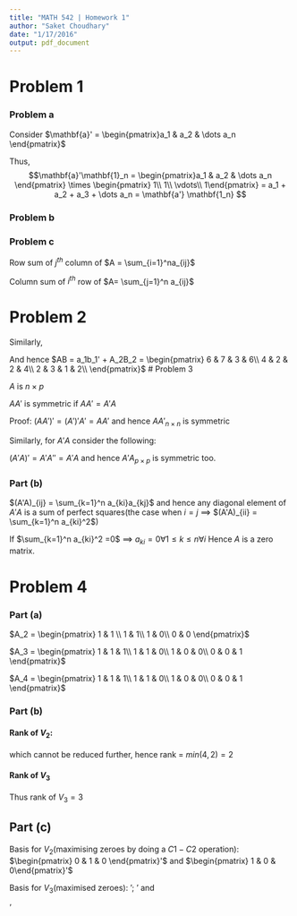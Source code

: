 ```yaml
---
title: "MATH 542 | Homework 1"
author: "Saket Choudhary"
date: "1/17/2016"
output: pdf_document
---
```


# Problem 1


\begin{align*}
\mathbf{1}_n = \begin{pmatrix} 1\\
1\\
\vdots\\
1\\
\end{pmatrix}
\end{align*}


### Problem a
Consider $\mathbf{a}' = \begin{pmatrix}a_1 & a_2 & \dots a_n \end{pmatrix}$

Thus, $$\mathbf{a}'\mathbf{1}_n = \begin{pmatrix}a_1 & a_2 & \dots a_n \end{pmatrix} \times \begin{pmatrix} 1\\
1\\
\vdots\\
1\end{pmatrix} = a_1 + a_2 + a_3 + \dots a_n = \mathbf{a'} \mathbf{1_n}
$$

### Problem b

\begin{align*}
A_n I &=  \begin{pmatrix} a_{11} & a_{12} & \dots & a_{1n} \\
a_{21} & a_{22}  & \dots & a_{2n}\\
\vdots\\
a_{n1} & a_{n2} & \dots  & a_{nn}
\end{pmatrix}  \times \begin{pmatrix} 1 \\
1\\
\vdots
1
\end{pmatrix} = \begin{pmatrix} \sum_{j=1}^n a_{ij}\\
\sum_{j=1}^n a_{2j}\\
\vdots
\sum{j=1}^n a_{nj}
\end{pmatrix}\\
&= \text{Column vector with row sums of }A
\end{align*}

### Problem c
Row sum of $j^{th}$ column of $A = \sum_{i=1}^na_{ij}$

Column sum of $i^{th}$ row of $A= \sum_{j=1}^n a_{ij}$

\begin{align*}
1_n'A &= \begin{pmatrix} 1 & 1 & \dots 1 \end{pmatrix} \times \begin{pmatrix} a_{11} & a_{12} & \dots & a_{1n} \\
a_{21} & a_{22}  & \dots & a_{2n}\\
\vdots\\
a_{n1} & a_{n2} & \dots  & a_{nn}
\end{pmatrix}\\
&= \begin{pmatrix} \sum_{i=1}^n a_{i1} & \sum_{i=1}^n a_{i2} & \sum_{i=1}^n a_{i3}  & \dots \sum_{i=1}^n a_{in} \end{pmatrix}\\
&= \text{Row vector with elements as column sums of A}
\end{align*}

# Problem 2


\begin{align*}
a_1 &= \begin{pmatrix}
2\\
3\\
1
\end{pmatrix}\\
A_2 &= \begin{pmatrix}
1 & 2\\
2 & 0\\
0 & 1\\
\end{pmatrix}\\
b_1' &= \begin{pmatrix}
1 & 1 & 1 & 0
\end{pmatrix}\\
B_2 &= \begin{pmatrix}
2 & 1 & 1 & 2\\
2 & 3 & 1 & 2
\end{pmatrix}
\end{align*}

\begin{align*}
AB &= a_1b_1' + A_2B_2
\end{align*}

\begin{align*}
a_1b_1' &= \begin{pmatrix}
2 &   2 & 2 &   0\\
3 &   3  &  3 &   0\\
1  &  1 &   1 &   0
\end{pmatrix}
\end{align*}

Similarly,
\begin{align*}
A_2B_2 &= \begin{pmatrix}
6 &   7 &   3 &   6\\
4 &   2  &  2  &  4\\
2  &  3   & 1 &   2
\end{pmatrix}
\end{align*}

And hence $AB = a_1b_1' + A_2B_2 = \begin{pmatrix}
6 &   7 &   3 &   6\\
4  &  2  &  2  &  4\\
2  &  3 &   1 &   2\\
\end{pmatrix}$
# Problem 3

$A$ is $n \times p$

$AA'$ is symmetric if $AA' = A'A$

Proof:
$(AA')' = (A')'A' = AA'$ and hence $AA'_{n \times n}$ is symmetric

Similarly, for $A'A$ consider the following:

$(A'A)' = A'A''  = A'A$ and hence $A'A_{p \times p}$ is symmetric too.

### Part (b)

$(A'A)_{ij} = \sum_{k=1}^n a_{ki}a_{kj}$ and hence any diagonal element of $A'A$ is a sum of perfect squares(the case when $i=j$ $\implies$ $(A'A)_{ii} = \sum_{k=1}^n a_{ki}^2$)

If $\sum_{k=1}^n a_{ki}^2 =0$ $\implies$ $a_{ki} =0 \forall 1 \leq k \leq n \forall i$ Hence $A$ is a zero matrix.


# Problem 4

### Part (a)

$A_2 = \begin{pmatrix} 1 & 1 \\
1 & 1\\
1 & 0\\
0 & 0
\end{pmatrix}$

$A_3 = \begin{pmatrix} 1 & 1 & 1\\
1 & 1 & 0\\
1 & 0 & 0\\
0 & 0 & 1
\end{pmatrix}$


$A_4 = \begin{pmatrix} 1 & 1 & 1\\
1 & 1 & 0\\
1 & 0 & 0\\
0 & 0 & 1
\end{pmatrix}$

### Part (b)

#### Rank of $V_2$:

\begin{align*}
V_2 &= \begin{pmatrix} 1 & 1 \\
1 & 1\\
1 & 0\\
0 & 0
\end{pmatrix}\\
&\stackrel{\text{C2-C1}}{\longrightarrow}\begin{pmatrix} 1 & 0 \\
1 & 0\\
1 & -1\\
0 & 0
\end{pmatrix}\\ 
\end{align*}
which cannot be reduced further, hence rank = $min(4,2) = 2$

#### Rank of $V_3$

\begin{align*} A_3 &= \begin{pmatrix} 1 & 1 & 1\\
1 & 1 & 0\\
1 & 0 & 0\\
0 & 0 & 1
\end{pmatrix}\\
&\stackrel{\text{R1-R2}}{\longrightarrow} \begin{pmatrix} 0 & 0 & 1\\
1 & 1 & 0\\
1 & 0 & 0\\
0 & 0 & 1
\end{pmatrix}\\
\end{align*}

Thus rank of $V_3=3$

## Part (c)

Basis for $V_2$(maximising zeroes by doing a $C1-C2$ operation): $\begin{pmatrix} 0 & 1 & 0 \end{pmatrix}'$ and $\begin{pmatrix} 1 & 0 & 0\end{pmatrix}'$ 

Basis for $V_3$(maximised zeroes): \begin{pmatrix}1 & 0 & 0 \end{pmatrix}';\begin{pmatrix}1 & 1 & 0 \end{pmatrix}' and \begin{pmatrix}0 & 0 & 1 \end{pmatrix}'


